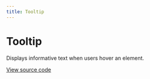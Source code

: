 ```yaml
---
title: Tooltip
---
```


# Tooltip

Displays informative text when users hover an element.

[View source code](https://github.com/Spendesk/grapes/tree/master/src/components/Tooltip)

